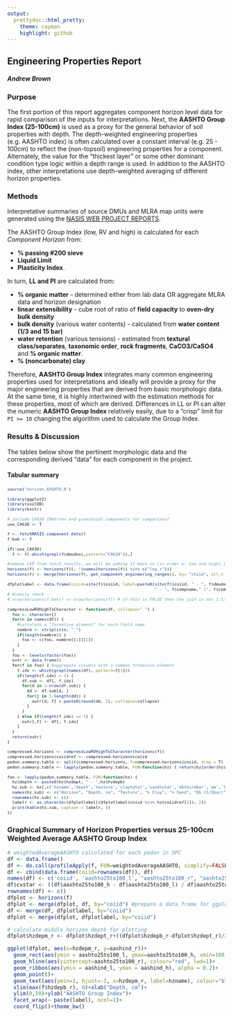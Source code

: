 ```yaml
---
output: 
  prettydoc::html_pretty:
    theme: cayman
    highlight: github
---
```

## Engineering Properties Report
##### Andrew Brown

### Purpose

The first portion of this report aggregates component horizon level data for rapid comparison of the inputs for interpretations. Next, the __AASHTO Group Index (25-100cm)__ is used as a proxy for the general behavior of soil properties with depth. The depth-weighted engineering properties (e.g. AASHTO index) is often calculated over a constant interval (e.g. 25 - 100cm) to reflect the (non-topsoil) engineering properties for a component. Alternately, the value for the "thickest layer" or some other dominant condition type logic within a depth range is used. In addition to the AASHTO index, other interpretations use depth-weighted averaging of different horizon properties.

### Methods

Interpretative summaries of source DMUs and MLRA map units were generated using the [NASIS WEB PROJECT REPORTS](https://nasis.sc.egov.usda.gov/NasisReportsWebSite/limsreport.aspx?report_name=WEB-PROJECT-REPORTS). 

The AASHTO Group Index (low, RV and high) is calculated for each _Component Horizon_ from:

* __% passing #200 sieve__
* __Liquid Limit__
* __Plasticity Index__. 

In turn,  __LL and PI__ are calculated from:

* __% organic matter__ - determined either from lab data OR aggregate MLRA data and horizon designation
* __linear extensibility__ - cube root of ratio of __field capacity__ to __oven-dry bulk density__
* __bulk density__ (various water contents) - calculated from __water content (1/3 and 15 bar)__
* __water retention__ (various tensions) - estimated from __textural class/separates__, __taxonomic order__, __rock fragments__, __CaCO3/CaSO4__ and __% organic matter__. 
* __% (noncarbonate) clay__. 

Therefore, __AASHTO Group Index__ integrates many common engineering properties used for interpretations and ideally will provide a proxy for the major engineering properties that are derived from basic morphologic data. At the same time, it is highly intertwined with the estimation methods for these properties, most of which are derived. Differences in LL or PI can alter the numeric __AASHTO Group Index__ relatively easily, due to a “crisp” limit for `PI >= 10` changing the algorithm used to calculate the Group Index. 

### Results & Discussion

The tables below show the pertinent morphologic data and the corresponding derived "data" for each component in the project.

#### Tabular summary

<font size="0.75em">

```r
source('horizon_AASHTO.R')

library(ggplot2)
library(soilDB)
library(knitr)

# include CA630 (Mehrten and granitoid) components for comparison?
use_CA630 <- T

f <- fetchNASIS_component_data()
f.bak <- f

if(!use_CA630)
  f <- f[-which(grepl(f$dmudesc,pattern="CA630")),]

#remove LEP from fetch results, we will be adding it back in (in order w. low and high) in next line
horizons(f) <- horizons(f)[, !(names(horizons(f)) %in% c("lep_r"))]
horizons(f) <- merge(horizons(f), get_component_engineering_ranges(), by= "chiid", all.x = T)

dfplotlabel <- data.frame(coiid=site(f)$coiid, label=paste0(site(f)$coiid, " - ", f$dmudesc,
                                                            " - ", f$compname," (", f$comppct_r,"%)"))
# #sanity check
# nrow(horizons(f.bak)) == nrow(horizons(f)) # if this is FALSE then the join is not 1:1; should never happen all.x=TRUE

compressLowRVHighToCharacter <- function(df, collapse=" ") {
  foo <- character()
  for(n in names(df)) {
    #calculate a "formative element" for each field name
    nombre <- strsplit(n, "_") 
    if(length(nombre)) {
      foo <- c(foo, nombre[[1]][1])
    }
  }
  foo <- levels(factor(foo))
  outr <- data.frame()
  for(f in foo) { #aggregate columns with a common formative element
    f.idx <- which(grepl(names(df), pattern=f[1]))
    if(length(f.idx) > 1) {
      df.sub <- df[, f.idx]
      for(d in 1:nrow(df.sub)) {
        dd <- df.sub[d, ]
        for(j in 1:length(dd)) {
          outr[d, f] = paste0(round(dd, 2), collapse=collapse)
        }
      }
    } else if(length(f.idx) == 1) {
      outr[,f] <- df[, f.idx]
    }
  }
  return(outr)
}                              

compressed.horizons <- compressLowRVHighToCharacter(horizons(f))
compressed.horizons$coiidref <- compressed.horizons$coiid
pedon.summary.table <- split(compressed.horizons, f=compressed.horizons$coiid, drop = T)
pedon.summary.table <- lapply(pedon.summary.table, FUN=function(hz) { return(hz[order(hz$hzdept, decreasing = F),]) })

foo <- lapply(pedon.summary.table, FUN=function(hz) { 
  hz$depth <- paste0(hz$hzdept, " - ",hz$hzdepb)
  hz.sub <- hz[,c('hzname','depth','texture','claytotal','sandtotal','dbthirdbar','om','lep','ll','pi','aashind')]
  names(hz.sub) <- c("Horizon", "Depth, cm", "Texture", "% Clay", "% Sand", "Db (1/3bar)", "% OM" , "LEP", "LL", "PI", "AASHTO")
  rownames(hz.sub) <- c()
  labelr <- as.character(dfplotlabel[(dfplotlabel$coiid %in% hz$coiidref[1]), 2])
  print(kable(hz.sub, caption = labelr, ))
})
```

</font>

### Graphical Summary of Horizon Properties versus 25-100cm Weighted Average AASHTO Group Index

```r
# weightedAverageAASHTO calculated for each pedon in SPC
df <- data.frame()
df <- do.call(profileApply(f, FUN=weightedAverageAASHTO, simplify=FALSE, top=25, bottom=100), what=rbind)
df <- cbind(data.frame(coiid=rownames(df)), df)
names(df) <- c('coiid', 'aashto25to100_l', "aashto25to100_r", "aashto25to100_h")
df$cvstar <- ((df$aashto25to100_h - df$aashto25to100_l) / df$aashto25to100_r)
rownames(df) <- c()
dfplot <- horizons(f)
dfplot <- merge(dfplot, df, by="coiid") #prepare a data frame for ggplot
df <- merge(df, dfplotlabel, by="coiid") 
dfplot <- merge(dfplot, dfplotlabel, by="coiid")

# calculate middle horizon depth for plotting
dfplot$hzdepm_r <- dfplot$hzdept_r+((dfplot$hzdepb_r-dfplot$hzdept_r)/2)
```

```r
ggplot(dfplot, aes(x=hzdepm_r, y=aashind_r))+
  geom_rect(aes(ymin = aashto25to100_l, ymax=aashto25to100_h, xmin=100, xmax=25), alpha=0.3)+
  geom_hline(aes(yintercept=aashto25to100_r), colour="red", lwd=1)+
  geom_ribbon(aes(ymin = aashind_l, ymax = aashind_h), alpha = 0.2)+
  geom_point()+
  geom_text(aes(ymin=1, hjust=-2, x=hzdepm_r, label=hzname), colour="blue", cex=4)+
  xlim(max(f$hzdepb_r), 0)+xlab("Depth, cm")+
  ylim(0,50)+ylab("AASHTO Group Index")+
  facet_wrap(~ paste(label), ncol=1)+
  coord_flip()+theme_bw()
```